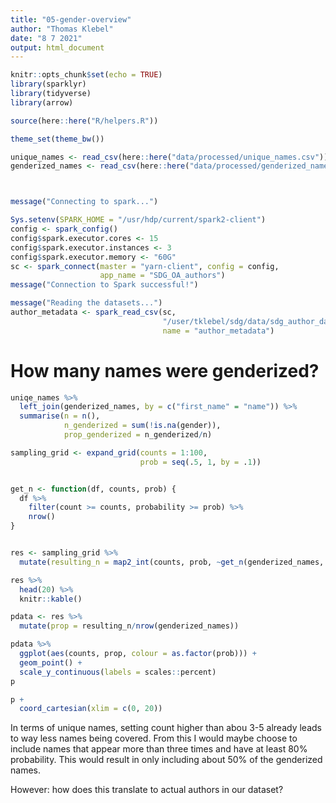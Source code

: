 ```yaml
---
title: "05-gender-overview"
author: "Thomas Klebel"
date: "8 7 2021"
output: html_document
---
```


```r
knitr::opts_chunk$set(echo = TRUE)
library(sparklyr)
library(tidyverse)
library(arrow)

source(here::here("R/helpers.R"))

theme_set(theme_bw())

unique_names <- read_csv(here::here("data/processed/unique_names.csv"))
genderized_names <- read_csv(here::here("data/processed/genderized_names.csv"))



message("Connecting to spark...")

Sys.setenv(SPARK_HOME = "/usr/hdp/current/spark2-client")
config <- spark_config()
config$spark.executor.cores <- 15
config$spark.executor.instances <- 3
config$spark.executor.memory <- "60G"
sc <- spark_connect(master = "yarn-client", config = config,
                    app_name = "SDG_OA_authors")
message("Connection to Spark successful!")

message("Reading the datasets...")
author_metadata <- spark_read_csv(sc,
                                  "/user/tklebel/sdg/data/sdg_author_data.csv",
                                  name = "author_metadata")

```


# How many names were genderized?
```r
uniqe_names %>% 
  left_join(genderized_names, by = c("first_name" = "name")) %>% 
  summarise(n = n(),
            n_genderized = sum(!is.na(gender)),
            prop_genderized = n_genderized/n)
```


```r
sampling_grid <- expand_grid(counts = 1:100,
                             prob = seq(.5, 1, by = .1))


get_n <- function(df, counts, prob) {
  df %>% 
    filter(count >= counts, probability >= prob) %>% 
    nrow()
}


res <- sampling_grid %>% 
  mutate(resulting_n = map2_int(counts, prob, ~get_n(genderized_names, .x, .y)))

res %>% 
  head(20) %>% 
  knitr::kable()

```

```r
pdata <- res %>% 
  mutate(prop = resulting_n/nrow(genderized_names))

pdata %>% 
  ggplot(aes(counts, prop, colour = as.factor(prob))) +
  geom_point() +
  scale_y_continuous(labels = scales::percent)
p
```


```r
p +
  coord_cartesian(xlim = c(0, 20))
```

In terms of unique names, setting count higher than abou 3-5 already leads to 
way less names being covered. From this I would maybe choose to include names
that appear more than three times and have at least 80% probability. This would
result in only including about 50% of the genderized names.

However: how does this translate to actual authors in our dataset?
